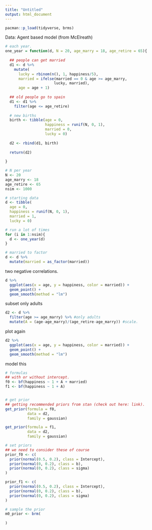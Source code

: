 ```yaml
---
title: "Untitled"
output: html_document
---
```


```r

pacman::p_load(tidyverse, brms)

```

Data: 
Agent based model (from McElreath)

```r


# each year. 
one_year = function(d, N = 20, age_marry = 18, age_retire = 65){
  
  ## people can get married 
  d1 <- d %>%
    mutate(
      lucky = rbinom(n(), 1, happiness/5),
      married = ifelse(married == 0 & age >= age_marry,
                      lucky, married),
      age = age + 1) 
  
  ## old people go to spain 
  d1 <- d1 %>%
    filter(age <= age_retire) 
  
  # new births 
  birth <- tibble(age = 0,
                  happiness = runif(N, 0, 1),
                  married = 0,
                  lucky = 0)  
  
  d2 <- rbind(d1, birth)
  
  return(d2)
  
}

```

```r

# N per year 
N <- 20 
age_marry <- 18
age_retire <- 65
nsim <- 1000

# starting data 
d <- tibble(
  age = 0,
  happiness = runif(N, 0, 1),
  married = 1,
  lucky = 0)

# run a lot of times 
for (i in 1:nsim){
  d <- one_year(d)
}

# married to factor 
d <- d %>% 
  mutate(married = as_factor(married))

```

two negative correlations.

```r

d %>%
  ggplot(aes(x = age, y = happiness, color = married)) +
  geom_point() +
  geom_smooth(method = "lm")

```

subset only adults 

```r

d2 <- d %>%
  filter(age >= age_marry) %>% #only adults
  mutate(A = (age-age_marry)/(age_retire-age_marry)) #scale. 

```

plot again

```r

d2 %>%
  ggplot(aes(x = age, y = happiness, color = married)) +
  geom_point() +
  geom_smooth(method = "lm")

```

model this 

```r

# formulas 
## with or without intercept.
f0 <- bf(happiness ~ 1 + A + married)
f1 <- bf(happiness ~ 1 + A)


# get prior
## getting recommended priors from stan (check out here: link). 
get_prior(formula = f0,
          data = d2, 
          family = gaussian)

get_prior(formula = f1, 
          data = d2,
          family = gaussian)

# set priors 
## we need to consider these of course
prior_f0 <- c(
  prior(normal(0.5, 0.2), class = Intercept),
  prior(normal(0, 0.2), class = b),
  prior(normal(0, 0.2), class = sigma)
)

prior_f1 <- c(
  prior(normal(0.5, 0.2), class = Intercept),
  prior(normal(0, 0.2), class = b),
  prior(normal(0, 0.2), class = sigma)
)

# sample the prior
m0_prior <- brm(
  
)

```

